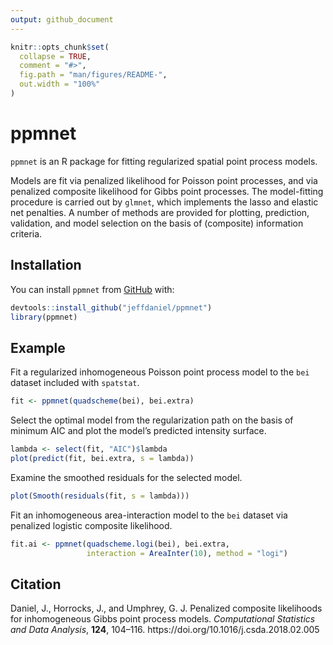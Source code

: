 ```yaml
---
output: github_document
---
```


<!-- README.md is generated from README.Rmd. Please edit that file -->

```r
knitr::opts_chunk$set(
  collapse = TRUE,
  comment = "#>",
  fig.path = "man/figures/README-",
  out.width = "100%"
)
```
# ppmnet

<!-- badges: start -->
<!-- badges: end -->

`ppmnet` is an R package for fitting regularized spatial point process models.

Models are fit via penalized likelihood for Poisson point processes, and via penalized composite likelihood for Gibbs point processes. 
The model-fitting procedure is carried out by `glmnet`, which implements the lasso and elastic net penalties.
A number of methods are provided for plotting, prediction, validation, and model selection on the basis of (composite) information criteria.


## Installation

You can install `ppmnet` from [GitHub](https://github.com/) with:

```r
devtools::install_github("jeffdaniel/ppmnet")
library(ppmnet)
```

## Example

Fit a regularized inhomogeneous Poisson point process model to the `bei` dataset
included with `spatstat`.
```r
fit <- ppmnet(quadscheme(bei), bei.extra)
```

Select the optimal model from the regularization path on the basis of minimum AIC and plot the model's predicted intensity surface.
```r
lambda <- select(fit, "AIC")$lambda
plot(predict(fit, bei.extra, s = lambda))
```

Examine the smoothed residuals for the selected model.
```r
plot(Smooth(residuals(fit, s = lambda)))
```


Fit an inhomogeneous area-interaction model to the `bei` dataset via penalized logistic composite likelihood.
```r
fit.ai <- ppmnet(quadscheme.logi(bei), bei.extra,
                 interaction = AreaInter(10), method = "logi")
```

## Citation

Daniel, J., Horrocks, J., and Umphrey, G. J. Penalized composite likelihoods for inhomogeneous Gibbs point process models. *Computational Statistics and Data Analysis*, **124**, 104--116. https://doi.org/10.1016/j.csda.2018.02.005
